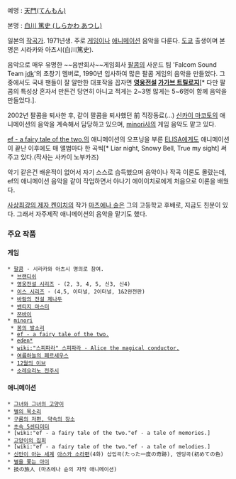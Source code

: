 예명 : [http://vgmdb.net/artist/1936 天門(てんもん)]

본명 : [http://vgmdb.net/artist/703 白川 篤史 (しらかわ あつし)]

일본의 [[작곡가]]. 1971년생. 주로 [[게임]]이나 [[애니메이션]] 음악을 다룬다. [[도쿄]] 출생이며 본명은 시라카와 아츠시(白川篤史).

음악으로 매우 유명한 ~~음반회사~~게임회사 [[팔콤]]의 사운드 팀 'Falcom Sound Team [[jdk]]'의 초창기 멤버로, 1990년 입사하여 많은 팔콤 게임의 음악을 만들었다. 그 중에서도 국내 팬들이 잘 알만한 대표작을 꼽자면 '''[[영웅전설]] [[가가브 트릴로지]]'''[* 다만 팔콤의 특성상 혼자서 만든건 당연히 아니고 적게는 2~3명 많게는 5~6명이 함께 음악을 만들었다.].

2002년 팔콤을 퇴사한 후, 같이 팔콤을 퇴사했던 前 직장동료(...) [[신카이 마코토]]의 애니메이션의 음악을 계속해서 담당하고 있으며, [[minori]]사의 게임 음악도 맡고 있다.

[[ef - a fairy tale of the two.]]의 애니메이션의 오프닝을 부른 [[ELISA]]에게도 애니메이션이 끝난 이후에도 매 앨범마다 한 곡씩[* Liar night, Snowy Bell, True my sight] 써주고 있다.(작사는 사카이 노부카즈)

악기 같은건 배운적이 없어서 자기 스스로 습득했으며 음악이나 작곡 이론도 몰랐는데, ef의 애니메이션 음악을 같이 작업하면서 야나기 에이이치로에게 처음으로 이론을 배웠다.

[[사상최강의 제자 켄이치]]의 작가 [[마츠에나 슌]]은 그의 고등학교 후배로, 지금도 친분이 있다. 그래서 자주제작 애니메이션의 음악을 맡기도 했다.

=== 주요 작품 ===
==== 게임 ====
 * [[팔콤]] - 시라카와 아츠시 명의로 참여.
  * [[브랜디쉬]]
  * [[영웅전설 시리즈]] - (2, 3, 4, 5, 신3, 신4)
  * [[이스 시리즈]] - (4,5, 이터널, 2이터널, 1&2완전판)
  * [[바람의 전설 제나두]]
  * [[밴티지 마스터]]
  * [[쯔바이]]
 * [[minori]]
  * [[봄의 발소리]]
  * [[ef - a fairy tale of the two.]]
  * [[eden*]]
  * [[wiki:"스피파라" 스피파라 - Alice the magical conductor.]]
  * [[여름하늘의 페르세우스]]
  * [[12월의 이브]]
  * [[소레요리노 전주시]]
==== 애니메이션 ====
 * [[그녀와 그녀의 고양이]]
 * [[별의 목소리]]
 * [[구름의 저편, 약속의 장소]]
 * [[초속 5센티미터]]
 * [wiki:"ef - a fairy tale of the two."ef - a tale of memories.]
 * [[고양이의 집회]]
 * [wiki:"ef - a fairy tale of the two."ef - a tale of melodies.]
 * [[신만이 아는 세계]] [[아스카 소라]]편(4화) 삽입곡(たった一度の奇跡), 엔딩곡(初めての色)
 * [[별을 쫓는 아이]]
 * 技の旅人 (마츠에나 슌의 자작 애니메이션)
